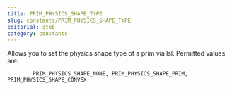 ```yaml
---
title: PRIM_PHYSICS_SHAPE_TYPE
slug: constants/PRIM_PHYSICS_SHAPE_TYPE
editorial: stub
category: constants
---
```


<LSLConstant name="PRIM_PHYSICS_SHAPE_TYPE"/>

Allows you to set the physics shape type of a prim via lsl. Permitted values are:

			PRIM_PHYSICS_SHAPE_NONE, PRIM_PHYSICS_SHAPE_PRIM, PRIM_PHYSICS_SHAPE_CONVEX
